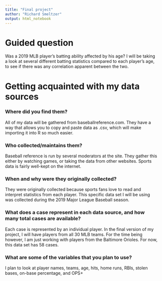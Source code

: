 ```yaml
---
title: "Final project"
author: "Richard Smeltzer"
output: html_notebook
---
```


# Guided question
Was a 2019 MLB player's batting ability affected by his age? I will be taking a look at several different batting statistics compared to each player's age, to see if there was any correlation apparent between the two. 

# Getting acquainted with my data sources

### Where did you find them?
All of my data will be gathered from baseballreference.com. They have a way that allows you to copy and paste data as .csv, which will make importing it into R so much easier.

### Who collected/maintains them?
Baseball reference is run by several moderators at the site. They gather this either by watching games, or taking the data from other websites. Sports data is fairly well-kept on the internet.

### When and why were they originally collected?
They were originally collected because sports fans love to read and interpret statistics from each player. This specific data set I will be using was collected during the 2019 Major League Baseball season.

### What does a case represent in each data source, and how many total cases are available?
Each case is represented by an individual player. In the final version of my project, I will have players from all 30 MLB teams. For the time being however, I am just working with players from the Baltimore Orioles. For now, this data set has 58 cases.

### What are some of the variables that you plan to use?
I plan to look at player names, teams, age, hits, home runs, RBIs, stolen bases, on-base percentage, and OPS+

